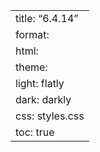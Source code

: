 ---
title: "6.4.14"
format:
    html:
        theme:
            light: flatly
            dark: darkly
        css: styles.css
        toc: true
---